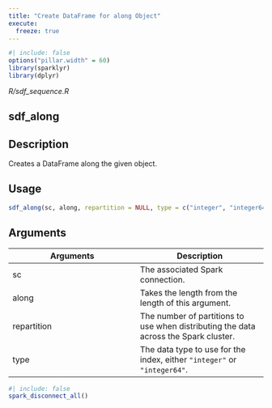 ```yaml
---
title: "Create DataFrame for along Object"
execute:
  freeze: true
---
```


```r
#| include: false
options("pillar.width" = 60)
library(sparklyr) 
library(dplyr)
```

*R/sdf_sequence.R*

## sdf_along

## Description
Creates a DataFrame along the given object. 


## Usage
```r
sdf_along(sc, along, repartition = NULL, type = c("integer", "integer64")) 
```

## Arguments
|Arguments|Description|
|---|---|
| sc | The associated Spark connection. |
| along | Takes the length from the length of this argument. |
| repartition | The number of partitions to use when distributing the data across the Spark cluster. |
| type | The data type to use for the index, either `"integer"` or `"integer64"`. |








```r
#| include: false
spark_disconnect_all()
```

